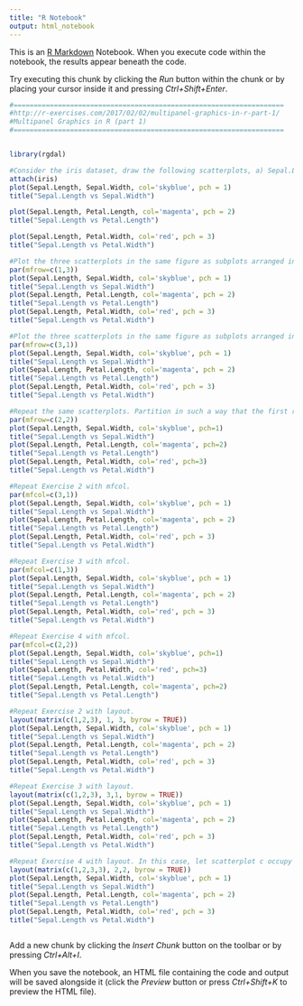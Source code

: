 ```yaml
---
title: "R Notebook"
output: html_notebook
---
```


This is an [R Markdown](http://rmarkdown.rstudio.com) Notebook. When you execute code within the notebook, the results appear beneath the code. 

Try executing this chunk by clicking the *Run* button within the chunk or by placing your cursor inside it and pressing *Ctrl+Shift+Enter*. 

```r
#===================================================================
#http://r-exercises.com/2017/02/02/multipanel-graphics-in-r-part-1/
#Multipanel Graphics in R (part 1)
#===================================================================


library(rgdal)

#Consider the iris dataset, draw the following scatterplots, a) Sepal.Length vs Sepal.Width, b) Sepal.Length vs Petal.Length , and c) Sepal.Length vs Petal.Width . Annotate each scatterplot with a title. Use separate colors and plotting characters for each plot.
attach(iris)
plot(Sepal.Length, Sepal.Width, col='skyblue', pch = 1)
title("Sepal.Length vs Sepal.Width")

plot(Sepal.Length, Petal.Length, col='magenta', pch = 2)
title("Sepal.Length vs Petal.Length")

plot(Sepal.Length, Petal.Width, col='red', pch = 3)
title("Sepal.Length vs Petal.Width")

#Plot the three scatterplots in the same figure as subplots arranged in one row. Use mfrow.
par(mfrow=c(1,3))
plot(Sepal.Length, Sepal.Width, col='skyblue', pch = 1)
title("Sepal.Length vs Sepal.Width")
plot(Sepal.Length, Petal.Length, col='magenta', pch = 2)
title("Sepal.Length vs Petal.Length")
plot(Sepal.Length, Petal.Width, col='red', pch = 3)
title("Sepal.Length vs Petal.Width")

#Plot the three scatterplots in the same figure as subplots arranged in one column. Use mfrow .
par(mfrow=c(3,1))
plot(Sepal.Length, Sepal.Width, col='skyblue', pch = 1)
title("Sepal.Length vs Sepal.Width")
plot(Sepal.Length, Petal.Length, col='magenta', pch = 2)
title("Sepal.Length vs Petal.Length")
plot(Sepal.Length, Petal.Width, col='red', pch = 3)
title("Sepal.Length vs Petal.Width")

#Repeat the same scatterplots. Partition in such a way that the first row contains plots a and b, and the second row contain plot c. Use mfrow.
par(mfrow=c(2,2))
plot(Sepal.Length, Sepal.Width, col='skyblue', pch=1)
title("Sepal.Length vs Sepal.Width")
plot(Sepal.Length, Petal.Length, col='magenta', pch=2)
title("Sepal.Length vs Petal.Length")
plot(Sepal.Length, Petal.Width, col='red', pch=3)
title("Sepal.Length vs Petal.Width")

#Repeat Exercise 2 with mfcol.
par(mfcol=c(3,1))
plot(Sepal.Length, Sepal.Width, col='skyblue', pch = 1)
title("Sepal.Length vs Sepal.Width")
plot(Sepal.Length, Petal.Length, col='magenta', pch = 2)
title("Sepal.Length vs Petal.Length")
plot(Sepal.Length, Petal.Width, col='red', pch = 3)
title("Sepal.Length vs Petal.Width")

#Repeat Exercise 3 with mfcol.
par(mfcol=c(1,3))
plot(Sepal.Length, Sepal.Width, col='skyblue', pch = 1)
title("Sepal.Length vs Sepal.Width")
plot(Sepal.Length, Petal.Length, col='magenta', pch = 2)
title("Sepal.Length vs Petal.Length")
plot(Sepal.Length, Petal.Width, col='red', pch = 3)
title("Sepal.Length vs Petal.Width")

#Repeat Exercise 4 with mfcol.
par(mfcol=c(2,2))
plot(Sepal.Length, Sepal.Width, col='skyblue', pch=1)
title("Sepal.Length vs Sepal.Width")
plot(Sepal.Length, Petal.Width, col='red', pch=3)
title("Sepal.Length vs Petal.Width")
plot(Sepal.Length, Petal.Length, col='magenta', pch=2)
title("Sepal.Length vs Petal.Length")

#Repeat Exercise 2 with layout.
layout(matrix(c(1,2,3), 1, 3, byrow = TRUE))
plot(Sepal.Length, Sepal.Width, col='skyblue', pch = 1)
title("Sepal.Length vs Sepal.Width")
plot(Sepal.Length, Petal.Length, col='magenta', pch = 2)
title("Sepal.Length vs Petal.Length")
plot(Sepal.Length, Petal.Width, col='red', pch = 3)
title("Sepal.Length vs Petal.Width")

#Repeat Exercise 3 with layout.
layout(matrix(c(1,2,3), 3,1, byrow = TRUE))
plot(Sepal.Length, Sepal.Width, col='skyblue', pch = 1)
title("Sepal.Length vs Sepal.Width")
plot(Sepal.Length, Petal.Length, col='magenta', pch = 2)
title("Sepal.Length vs Petal.Length")
plot(Sepal.Length, Petal.Width, col='red', pch = 3)
title("Sepal.Length vs Petal.Width")

#Repeat Exercise 4 with layout. In this case, let scatterplot c occupy the second row completely.
layout(matrix(c(1,2,3,3), 2,2, byrow = TRUE))
plot(Sepal.Length, Sepal.Width, col='skyblue', pch = 1)
title("Sepal.Length vs Sepal.Width")
plot(Sepal.Length, Petal.Length, col='magenta', pch = 2)
title("Sepal.Length vs Petal.Length")
plot(Sepal.Length, Petal.Width, col='red', pch = 3)
title("Sepal.Length vs Petal.Width")



```

Add a new chunk by clicking the *Insert Chunk* button on the toolbar or by pressing *Ctrl+Alt+I*.

When you save the notebook, an HTML file containing the code and output will be saved alongside it (click the *Preview* button or press *Ctrl+Shift+K* to preview the HTML file).
